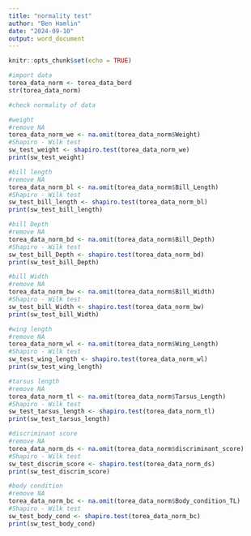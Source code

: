 ---
title: "normality test"
author: "Ben Hamlin"
date: "2024-09-10"
output: word_document
---

```{r setup, include=FALSE}
knitr::opts_chunk$set(echo = TRUE)
```

```{r}
#import data
torea_data_norm <- torea_data_berd
str(torea_data_norm)
```


```{r}
#check normality of data

#weight
#remove NA
torea_data_norm_we <- na.omit(torea_data_norm$Weight)
#Shapiro - Wilk test
sw_test_weight <- shapiro.test(torea_data_norm_we)
print(sw_test_weight)

#bill length
#remove NA
torea_data_norm_bl <- na.omit(torea_data_norm$Bill_Length)
#Shapiro - Wilk test
sw_test_bill_length <- shapiro.test(torea_data_norm_bl)
print(sw_test_bill_length)

#bill Depth
#remove NA
torea_data_norm_bd <- na.omit(torea_data_norm$Bill_Depth)
#Shapiro - Wilk test
sw_test_bill_Depth <- shapiro.test(torea_data_norm_bd)
print(sw_test_bill_Depth)

#bill Width
#remove NA
torea_data_norm_bw <- na.omit(torea_data_norm$Bill_Width)
#Shapiro - Wilk test
sw_test_bill_Width <- shapiro.test(torea_data_norm_bw)
print(sw_test_bill_Width)

#wing length
#remove NA
torea_data_norm_wl <- na.omit(torea_data_norm$Wing_Length)
#Shapiro - Wilk test
sw_test_wing_length <- shapiro.test(torea_data_norm_wl)
print(sw_test_wing_length)

#tarsus length
#remove NA
torea_data_norm_tl <- na.omit(torea_data_norm$Tarsus_Length)
#Shapiro - Wilk test
sw_test_tarsus_length <- shapiro.test(torea_data_norm_tl)
print(sw_test_tarsus_length)

#discriminant score
#remove NA
torea_data_norm_ds <- na.omit(torea_data_norm$discriminant_score)
#Shapiro - Wilk test
sw_test_discrim_score <- shapiro.test(torea_data_norm_ds)
print(sw_test_discrim_score)

#body condition
#remove NA
torea_data_norm_bc <- na.omit(torea_data_norm$Body_condition_TL)
#Shapiro - Wilk test
sw_test_body_cond <- shapiro.test(torea_data_norm_bc)
print(sw_test_body_cond)
```






